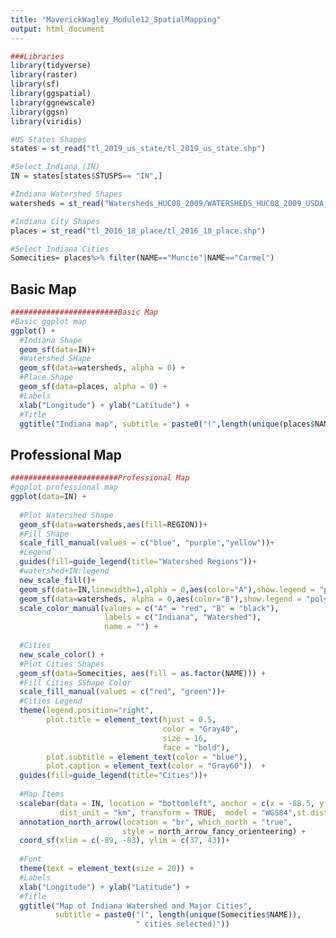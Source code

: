 ```yaml
---
title: "MaverickWagley_Module12_SpatialMapping"
output: html_document
---
```


```r
###Libraries
library(tidyverse)
library(raster)
library(sf)
library(ggspatial)
library(ggnewscale)
library(ggsn)
library(viridis)

#US States Shapes
states = st_read("tl_2019_us_state/tl_2019_us_state.shp")

#Select Indiana (IN)
IN = states[states$STUSPS== "IN",]

#Indiana Watershed Shapes
watersheds = st_read("Watersheds_HUC08_2009/WATERSHEDS_HUC08_2009_USDA_IN.shp")

#Indiana City Shapes
places = st_read("tl_2016_18_place/tl_2016_18_place.shp")

#Select Indiana Cities
Somecities= places%>% filter(NAME=="Muncie"|NAME=="Carmel")
```


## Basic Map
```r
########################Basic Map
#Basic ggplot map
ggplot() +
  #Indiana Shape
  geom_sf(data=IN)+
  #Watershed SHape
  geom_sf(data=watersheds, alpha = 0) +
  #Place Shape
  geom_sf(data=places, alpha = 0) +
  #Labels
  xlab("Longitude") + ylab("Latitude") +
  #Title
  ggtitle("Indiana map", subtitle = paste0("(",length(unique(places$NAME)), " places)"))
```


## Professional Map
```r
########################Professional Map
#ggplot professional map
ggplot(data=IN) + 
  
  #Plot Watershed Shape
  geom_sf(data=watersheds,aes(fill=REGION))+
  #Fill Shape
  scale_fill_manual(values = c("blue", "purple","yellow"))+
  #Legend
  guides(fill=guide_legend(title="Watershed Regions"))+
  #watershed+IN:legend
  new_scale_fill()+
  geom_sf(data=IN,linewidth=1,alpha = 0,aes(color="A"),show.legend = "polygon") + 
  geom_sf(data=watersheds, alpha = 0,aes(color="B"),show.legend = "polygon") +
  scale_color_manual(values = c("A" = "red", "B" = "black"),
                     labels = c("Indiana", "Watershed"),
                     name = "") +
  
  #Cities
  new_scale_color() +
  #Plot Cities Shapes
  geom_sf(data=Somecities, aes(fill = as.factor(NAME))) +
  #Fill Cities SShape Color
  scale_fill_manual(values = c("red", "green"))+
  #Cities Legend
  theme(legend.position="right",    
        plot.title = element_text(hjust = 0.5,
                                  color = "Gray40",
                                  size = 16,
                                  face = "bold"),
        plot.subtitle = element_text(color = "blue"),
        plot.caption = element_text(color = "Gray60"))  +
  guides(fill=guide_legend(title="Cities"))+
  
  #Map Items
  scalebar(data = IN, location = "bottomleft", anchor = c(x = -88.5, y = 37),dist = 150,
           dist_unit = "km", transform = TRUE,  model = "WGS84",st.dist=0.04)+    
  annotation_north_arrow(location = "br", which_north = "true", 
                         style = north_arrow_fancy_orienteering) +
  coord_sf(xlim = c(-89, -83), ylim = c(37, 43))+
  
  #Font
  theme(text = element_text(size = 20)) +
  #Labels
  xlab("Longitude") + ylab("Latitude") +
  #Title
  ggtitle("Map of Indiana Watershed and Major Cities", 
          subtitle = paste0("(", length(unique(Somecities$NAME)), 
                            " cities selected)"))
```
